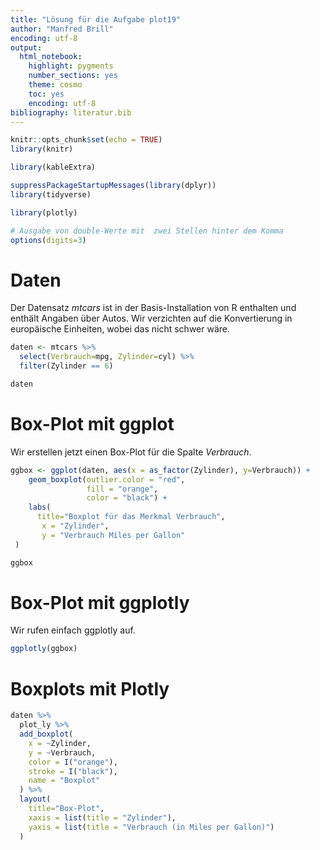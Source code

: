 ```yaml
---
title: "Lösung für die Aufgabe plot19"
author: "Manfred Brill"
encoding: utf-8
output:
  html_notebook:
    highlight: pygments
    number_sections: yes
    theme: cosmo
    toc: yes
    encoding: utf-8
bibliography: literatur.bib 
---
```


```r
knitr::opts_chunk$set(echo = TRUE)
library(knitr)

library(kableExtra)

suppressPackageStartupMessages(library(dplyr))
library(tidyverse)

library(plotly)

# Ausgabe von double-Werte mit  zwei Stellen hinter dem Komma
options(digits=3)
```

# Daten
Der Datensatz *mtcars* ist in der Basis-Installation von R
enthalten und enthält Angaben über Autos. Wir verzichten auf die Konvertierung in europäische Einheiten, wobei das nicht schwer wäre.

```r
daten <- mtcars %>%
  select(Verbrauch=mpg, Zylinder=cyl) %>%
  filter(Zylinder == 6)

daten
```

# Box-Plot mit ggplot
Wir erstellen jetzt einen Box-Plot für die Spalte
*Verbrauch*.

```r
ggbox <- ggplot(daten, aes(x = as_factor(Zylinder), y=Verbrauch)) +
    geom_boxplot(outlier.color = "red",
                 fill = "orange",
                 color = "black") +
    labs(
      title="Boxplot für das Merkmal Verbrauch",
       x = "Zylinder",
       y = "Verbrauch Miles per Gallon"
 )

ggbox
```

# Box-Plot mit ggplotly
Wir rufen einfach ggplotly auf.

```r
ggplotly(ggbox)
```

# Boxplots mit Plotly

```r
daten %>%
  plot_ly %>%
  add_boxplot(
    x = ~Zylinder,
    y = ~Verbrauch,
    color = I("orange"), 
    stroke = I("black"), 
    name = "Boxplot"
  ) %>%
  layout(
    title="Box-Plot",
    xaxis = list(title = "Zylinder"),
    yaxis = list(title = "Verbrauch (in Miles per Gallon)")
  )
```